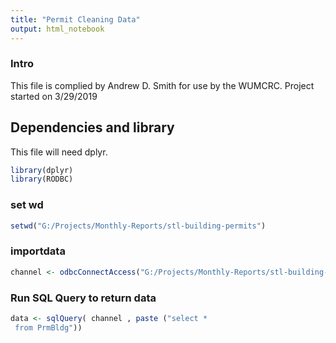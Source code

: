 ```yaml
---
title: "Permit Cleaning Data"
output: html_notebook
---
```

### Intro
This file is complied by Andrew D. Smith for use by the WUMCRC. Project started on 3/29/2019

## Dependencies and library
This file will need dplyr.

```r
library(dplyr)
library(RODBC)
```


### set wd


```r
setwd("G:/Projects/Monthly-Reports/stl-building-permits")
```

### importdata

```r
channel <- odbcConnectAccess("G:/Projects/Monthly-Reports/stl-building-permits/permit_data_cleaning/prmbdo/prmbdo")
```

### Run SQL Query to return data

```r
data <- sqlQuery( channel , paste ("select *
 from PrmBldg"))
```

